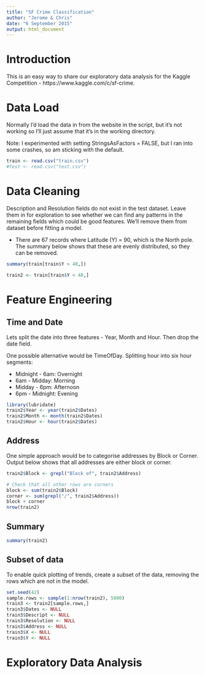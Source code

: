 ```yaml
---
title: "SF Crime Classification"
author: "Jerome & Chris"
date: "6 September 2015"
output: html_document
---
```


# Introduction
This is an easy way to share our exploratory data analysis for the Kaggle Competition - https://www.kaggle.com/c/sf-crime.

# Data Load
Normally I'd load the data in from the website in the script, but it's not working so I'll just assume that it's in the working directory.

Note: I experimented with setting StringsAsFactors = FALSE, but I ran into some crashes, so am sticking with the default.

```r
train <- read.csv("train.csv")
#test <- read.csv("test.csv")
```

# Data Cleaning
Description and Resolution fields do not exist in the test dataset. Leave them in for exploration to see whether we can find any patterns in the remaining fields which could be good features. We'll remove them from dataset before fitting a model.

- There are 67 records where Latitude (Y) = 90, which is the North pole. The summary below shows that these are evenly distributed, so they can be removed.

```r
summary(train[train$Y > 40,])

train2 <- train[train$Y < 40,] 
```


# Feature Engineering
## Time and Date
Lets split the date into three features - Year, Month and Hour. Then drop the date field.

One possible alternative would be TimeOfDay. Splitting hour into six hour segments:

- Midnight - 6am: Overnight
- 6am - Midday: Morning
- Midday - 6pm: Afternoon
- 6pm - Midnight: Evening

```r
library(lubridate)
train2$Year <- year(train2$Dates)
train2$Month <- month(train2$Dates)
train2$Hour <- hour(train2$Dates)
```

## Address
One simple approach would be to categorise addresses by Block or Corner. Output below shows that all addresses are either block or corner.

```r
train2$Block <- grepl("Block of", train2$Address)

# Check that all other rows are corners
block <- sum(train2$Block)
corner <- sum(grepl("/", train2$Address))
block + corner
nrow(train2)
```

## Summary
```r
summary(train2)
```

## Subset of data
To enable quick plotting of trends, create a subset of the data, removing the rows which are not in the model.

```r
set.seed(42)
sample.rows <- sample(1:nrow(train2), 5000)
train3 <- train2[sample.rows,]
train3$Dates <- NULL
train3$Descript <- NULL
train3$Resolution <- NULL
train3$Address <- NULL
train3$X <- NULL
train3$Y <- NULL
```

# Exploratory Data Analysis